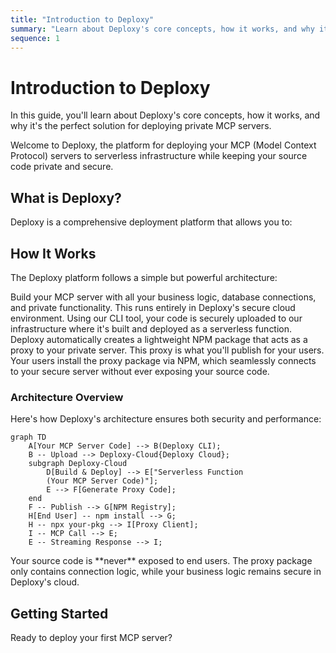 ```yaml
---
title: "Introduction to Deploxy"
summary: "Learn about Deploxy's core concepts, how it works, and why it's the perfect solution for deploying private MCP servers."
sequence: 1
---
```


# Introduction to Deploxy

<Info>
  In this guide, you'll learn about Deploxy's core concepts, how it works, and why it's the perfect solution for deploying private MCP servers.
</Info>

Welcome to Deploxy, the platform for deploying your MCP (Model Context Protocol) servers to serverless infrastructure while keeping your source code private and secure.

## What is Deploxy?

Deploxy is a comprehensive deployment platform that allows you to:

<CardGroup cols={2}>
  <Card 
    icon="Shield" 
    title="Deploy MCP servers privately" 
    description="Your source code remains secure on our servers, never exposed to end-users."
  />
  <Card 
    icon="Globe" 
    title="Distribute lightweight proxies" 
    description="Users install minimal proxy packages from NPM that securely connect to your hosted logic."
  />
  <Card 
    icon="Zap" 
    title="Scale automatically" 
    description="Leverage serverless infrastructure that handles traffic spikes without manual intervention."
  />
  <Card 
    icon="Code" 
    title="Focus on Your Logic" 
    description="No need to build a separate backend for secure tool calls or database connections."
  />
</CardGroup>

## How It Works

The Deploxy platform follows a simple but powerful architecture:

<Steps>
  <Step title="You Write Your MCP Server">
    Build your MCP server with all your business logic, database connections, and private functionality. This runs entirely in Deploxy's secure cloud environment.
  </Step>
  <Step title="Deploy with the Deploxy CLI">
    Using our CLI tool, your code is securely uploaded to our infrastructure where it's built and deployed as a serverless function.
  </Step>
  <Step title="We Generate a Proxy Package">
    Deploxy automatically creates a lightweight NPM package that acts as a proxy to your private server. This proxy is what you'll publish for your users.
  </Step>
  <Step title="Users Install the Proxy">
    Your users install the proxy package via NPM, which seamlessly connects to your secure server without ever exposing your source code.
  </Step>
</Steps>

### Architecture Overview

Here's how Deploxy's architecture ensures both security and performance:

```mermaid
graph TD
    A[Your MCP Server Code] --> B(Deploxy CLI);
    B -- Upload --> Deploxy-Cloud{Deploxy Cloud};
    subgraph Deploxy-Cloud
        D[Build & Deploy] --> E["Serverless Function 
        (Your MCP Server Code)"];
        E --> F[Generate Proxy Code];
    end
    F -- Publish --> G[NPM Registry];
    H[End User] -- npm install --> G;
    H -- npx your-pkg --> I[Proxy Client];
    I -- MCP Call --> E;
    E -- Streaming Response --> I;
```

<Warning>
  Your source code is **never** exposed to end users. The proxy package only contains connection logic, while your business logic remains secure in Deploxy's cloud.
</Warning>

## Getting Started

Ready to deploy your first MCP server?

<QuickLinks>
  <QuickLink
    to="/getting-started/installation"
    title="Installation & Setup"
    description="Install Deploxy CLI and set up your development environment."
    icon="Download"
  />
  <QuickLink
    to="/getting-started/first-deployment"
    title="Your First Deployment"
    description="A step-by-step guide to deploy your first MCP server."
    icon="Rocket"
  />
</QuickLinks>
